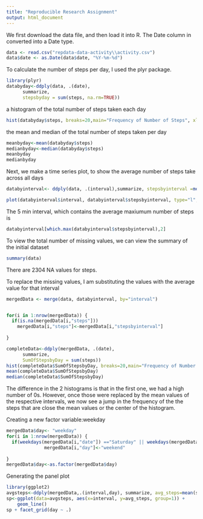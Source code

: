 ```yaml
---
title: "Reproducible Research Assignment"
output: html_document
---
```


We first download the data file, and then load it into R. The Date column in converted into a Date type.

```r
data <- read.csv("repdata-data-activity\\activity.csv")
data$date <- as.Date(data$date, "%Y-%m-%d")

```

To calculate the number of steps per day, I used the plyr package.
```r
library(plyr)
databyday<-ddply(data, .(date), 
      summarize, 
      stepsbyday = sum(steps, na.rm=TRUE))


```
a histogram of the total number of steps taken each day
``` r
hist(databyday$steps, breaks=20,main="Frequency of Number of Steps", xlab="Number of steps")

```
the mean and median of the total number of steps taken per day
```r
meanbyday<-mean(databyday$steps)
medianbyday<-median(databyday$steps)
meanbyday
medianbyday
```

Next, we make a time series plot, to show the average number of steps take across all days

```r
databyinterval<- ddply(data, .(interval),summarize, stepsbyinterval =mean(steps, na.rm=TRUE))

plot(databyinterval$interval, databyinterval$stepsbyinterval, type="l", xlab="Interval", ylab="average steps", main="Average steps by interval")

```
The 5 min interval, which contains the average maxiumum number of steps is
``` r
databyinterval[which.max(databyinterval$stepsbyinterval),2]
```

To view the total number of missing values, we can view the summary of the initial dataset
```r
summary(data)

```

There are 2304 NA values for steps.

To replace the missing values, I am substituting the values with the average value for that interval
```r
mergedData <- merge(data, databyinterval, by="interval")


for(i in 1:nrow(mergedData)) {
  if(is.na(mergedData[i,"steps"]))
    mergedData[i,"steps"]<-mergedData[i,"stepsbyinterval"]
    
}

completeData<-ddply(mergedData, .(date), 
      summarize, 
      SumOfStepsbyDay = sum(steps))
hist(completeData$SumOfStepsbyDay, breaks=20,main="Frequency of Number of Steps without NA", xlab="Number of steps")
mean(completeData$SumOfStepsbyDay)
median(completeData$SumOfStepsbyDay)

```

The difference in the 2 histograms is that in the first one, we had a high number of 0s. However,  once those were replaced by the mean values of the respective intervals, we now see a jump in the frequency of the the steps that are close the mean values or the center of the histogram.

Creating a new factor variable:weekday
```r
mergedData$day<- "weekday"
for(i in 1:nrow(mergedData)) {
  if(weekdays(mergedData[i,"date"]) =="Saturday" || weekdays(mergedData[i,"date"]) =="Sunday")
              mergedData[i,"day"]<-"weekend"
      
}
mergedData$day<-as.factor(mergedData$day)

```

Generating the panel plot
```r
library(ggplot2)
avgsteps<-ddply(mergedData,.(interval,day), summarize, avg_steps=mean(steps))
sp<-ggplot(data=avgsteps, aes(x=interval, y=avg_steps, group=1)) +
    geom_line()
sp + facet_grid(day ~ .)
```

